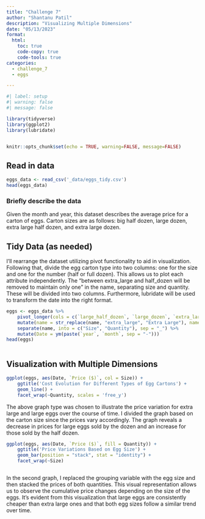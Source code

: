 ```yaml
---
title: "Challenge 7"
author: "Shantanu Patil"
description: "Visualizing Multiple Dimensions"
date: "05/13/2023"
format:
  html:
    toc: true
    code-copy: true
    code-tools: true
categories:
  - challenge_7
  - eggs

---
```


```r
#| label: setup
#| warning: false
#| message: false

library(tidyverse)
library(ggplot2)
library(lubridate)


knitr::opts_chunk$set(echo = TRUE, warning=FALSE, message=FALSE)
```


## Read in data


```r
eggs_data <- read_csv('_data/eggs_tidy.csv')
head(eggs_data)
```

### Briefly describe the data
Given the month and year, this dataset describes the average price for a carton of eggs. Carton sizes are as follows: big half dozen, large dozen, extra large half dozen, and extra large dozen.

## Tidy Data (as needed)

I'll rearrange the dataset utilizing pivot functionality to aid in visualization. Following that, divide the egg carton type into two columns: one for the size and one for the number (half or full dozen). This allows us to plot each attribute independently. The "between extra_large and half_dozen will be removed to maintain only one" in the name, separating size and quantity. These will be divided into two columns. Furthermore, lubridate will be used to transform the date into the right format.

```r
eggs <- eggs_data %>%
    pivot_longer(cols = c(`large_half_dozen`, `large_dozen`, `extra_large_half_dozen`, `extra_large_dozen`), values_to = "Price ($)") %>%
    mutate(name = str_replace(name, "extra_large", "Extra Large"), name = str_replace(name, "half_dozen", "Half Dozen"), name = str_replace(name, "dozen", "Dozen"), name = str_replace(name, "large", "Large")) %>%
    separate(name, into = c("Size", "Quantity"), sep = "_") %>%
    mutate(Date = ym(paste(`year`, `month`, sep = "-")))
head(eggs)



```



## Visualization with Multiple Dimensions


```r
ggplot(eggs, aes(Date, `Price ($)`, col = Size)) +
    ggtitle('Cost Evolution for Different Types of Egg Cartons') +
    geom_line() +
    facet_wrap(~Quantity, scales = 'free_y')


```
The above graph type was chosen to illustrate the price variation for extra large and large eggs over the course of time. I divided the graph based on the carton size since the prices vary accordingly. The graph reveals a decrease in prices for large eggs sold by the dozen and an increase for those sold by the half dozen.

```r
ggplot(eggs, aes(Date, `Price ($)`, fill = Quantity)) +
    ggtitle('Price Variations Based on Egg Size') +
    geom_bar(position = "stack", stat = "identity") +
    facet_wrap(~Size)



```
In the second graph, I replaced the grouping variable with the egg size and then stacked the prices of both quantities. This visual representation allows us to observe the cumulative price changes depending on the size of the eggs. It's evident from this visualization that large eggs are consistently cheaper than extra large ones and that both egg sizes follow a similar trend over time.


